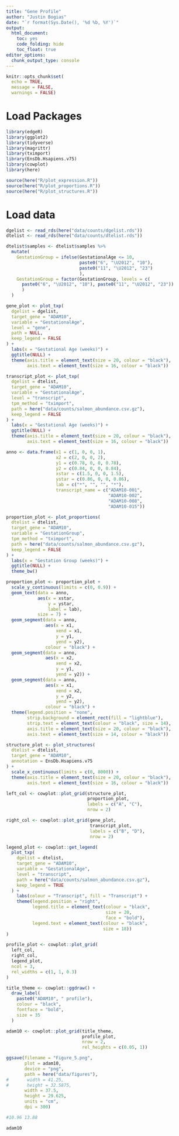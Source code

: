 ```yaml
---
title: "Gene Profile"
author: "Justin Bogias"
date: "`r format(Sys.Date(), '%d %b, %Y')`"
output:
  html_document: 
    toc: yes
    code_folding: hide
    toc_float: true
editor_options: 
  chunk_output_type: console
---
```


```r
knitr::opts_chunk$set(
  echo = TRUE,
  message = FALSE,
  warnings = FALSE)
```

# Load Packages
```r
library(edgeR)
library(ggplot2)
library(tidyverse)
library(magrittr)
library(tximport)
library(EnsDb.Hsapiens.v75)
library(cowplot)
library(here)

source(here("R/plot_expression.R"))
source(here("R/plot_proportions.R"))
source(here("R/plot_structures.R"))
```

# Load data
```r
dgelist <- read_rds(here("data/counts/dgelist.rds"))
dtelist <- read_rds(here("data/counts/dtelist.rds"))

dtelist$samples <- dtelist$samples %>%
  mutate(
    GestationGroup = ifelse(GestationalAge <= 10,
                            paste0("6", "\U2012", "10"),
                            paste0("11", "\U2012", "23")
                            ),
    GestationGroup = factor(GestationGroup, levels = c(
      paste0("6", "\U2012", "10"), paste0("11", "\U2012", "23"))
      )
  )
```

```r
gene_plot <- plot_txp(
  dgelist = dgelist,
  target_gene = "ADAM10",
  variable = "GestationalAge",
  level = "gene",
  path = NULL,
  keep_legend = FALSE
) +
  labs(x = "Gestational Age (weeks)") +
  ggtitle(NULL) +
  theme(axis.title = element_text(size = 20, colour = "black"),
        axis.text = element_text(size = 16, colour = "black"))
```

```r
transcript_plot <- plot_txp(
  dgelist = dtelist,
  target_gene = "ADAM10",
  variable = "GestationalAge",
  level = "transcript",
  tpm_method = "tximport",
  path = here("data/counts/salmon_abundance.csv.gz"),
  keep_legend = FALSE
) +
  labs(x = "Gestational Age (weeks)") +
  ggtitle(NULL) +
  theme(axis.title = element_text(size = 20, colour = "black"),
        axis.text = element_text(size = 16, colour = "black"))
```

```r
anno <- data.frame(x1 = c(1, 0, 0, 1),
                   x2 = c(2, 0, 0, 2), 
                   y1 = c(0.78, 0, 0, 0.78),
                   y2 = c(0.84, 0, 0, 0.84), 
                   xstar = c(1.5, 0, 0, 1.5),
                   ystar = c(0.86, 0, 0, 0.86),
                   lab = c("*", "", "", "*"),
                   transcript_name = c("ADAM10-001",
                                       "ADAM10-002",
                                       "ADAM10-008",
                                       "ADAM10-015"))

proportion_plot <- plot_proportions(
  dtelist = dtelist,
  target_gene = "ADAM10",
  variable = "GestationGroup",
  tpm_method = "tximport",
  path = here("data/counts/salmon_abundance.csv.gz"),
  keep_legend = FALSE
) +
  labs(x = "Gestation Group (weeks)") +
  ggtitle(NULL) +
  theme_bw()

proportion_plot <- proportion_plot +
  scale_y_continuous(limits = c(0, 0.9)) +
  geom_text(data = anno,
            aes(x = xstar,
                y = ystar,
                label = lab),
            size = 7) +
  geom_segment(data = anno,
               aes(x = x1, 
                   xend = x1,
                   y = y1,
                   yend = y2),
               colour = "black") +
  geom_segment(data = anno,
               aes(x = x2,
                   xend = x2,
                   y = y1,
                   yend = y2)) +
  geom_segment(data = anno,
               aes(x = x1,
                   xend = x2, 
                   y = y2,
                   yend = y2),
               colour = "black") +
  theme(legend.position = "none",
        strip.background = element_rect(fill = "lightblue"),
        strip.text = element_text(colour = "black", size = 14),
        axis.title = element_text(size = 20, colour = "black"),
        axis.text = element_text(size = 14, colour = "black"))
```

```r
structure_plot <- plot_structures(
  dtelist = dtelist,
  target_gene = "ADAM10",
  annotation = EnsDb.Hsapiens.v75
) +
  scale_x_continuous(limits = c(0, 8000)) +
  theme(axis.title = element_text(size = 20, colour = "black"),
        axis.text = element_text(size = 16, colour = "black"))
```


```r
left_col <- cowplot::plot_grid(structure_plot,
                               proportion_plot,
                               labels = c("A", "C"),
                               nrow = 2)

right_col <- cowplot::plot_grid(gene_plot,
                                transcript_plot,
                                labels = c("B", "D"),
                                nrow = 2)

```

```r
legend_plot <- cowplot::get_legend(
  plot_txp(
    dgelist = dtelist,
    target_gene = "ADAM10",
    variable = "GestationalAge",
    level = "transcript",
    path = here("data/counts/salmon_abundance.csv.gz"),
    keep_legend = TRUE
  ) +
    labs(colour = "Transcript", fill = "Transcript") +
    theme(legend.position = "right",
          legend.title = element_text(colour = "black",
                                      size = 20,
                                      face = "bold"),
          legend.text = element_text(colour = "black",
                                     size = 18))
)
```

```r
profile_plot <- cowplot::plot_grid(
  left_col,
  right_col,
  legend_plot,
  ncol = 3,
  rel_widths = c(1, 1, 0.3)
)
```

```r
title_theme <- cowplot::ggdraw() +
  draw_label(
    paste0("ADAM10", " profile"),
    colour = "black",
    fontface = "bold",
    size = 35
  )
```

```r
adam10 <- cowplot::plot_grid(title_theme,
                             profile_plot,
                             nrow = 2,
                             rel_heights = c(0.05, 1))

ggsave(filename = "Figure_5.png",
       plot = adam10,
       device = "png",
       path = here("data/figures"),
#       width = 41.25,
#       height = 32.5875,
       width = 37.5,
       height = 29.625,
       units = "cm",
       dpi = 300)

#10.96 13.88

```

```r
adam10
```
